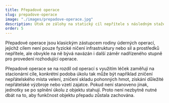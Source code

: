 ```yaml
---
title: Přepadové operace
slug: prepadove-operace
image: "./images/prepadove-operace.jpg"
description: Útok ze zálohy na statický cíl nepřítele s následným stažením do vlastní sestavy.
order: 5
---
```


Přepadové operace jsou klasickým zástupcem rodiny úderných operací, jejichž cílem není pouze fyzické ničení infrastruktury nebo sil a prostředků nepřítele, ale obvykle na ně bývá navázán i další záměr nadřízeného stupně pro provedení rozhodující operace.

Přepadové operace se na rozdíl od operací s využitím léček zaměřují na stacionární cíle, konkrétní podoba úkolu tak může být například zničení nepřátelského místa velení, zničení skladu pohonných hmot, získání důležité nepřátelské výzbroje nebo vzetí zajatce. Pokud není stanoveno jinak, jednotky se po splnění úkolu z objektu stahují. Proto není nezbytně nutné dbát na to, aby funkčnost objektu přepadu zůstala zachována.
